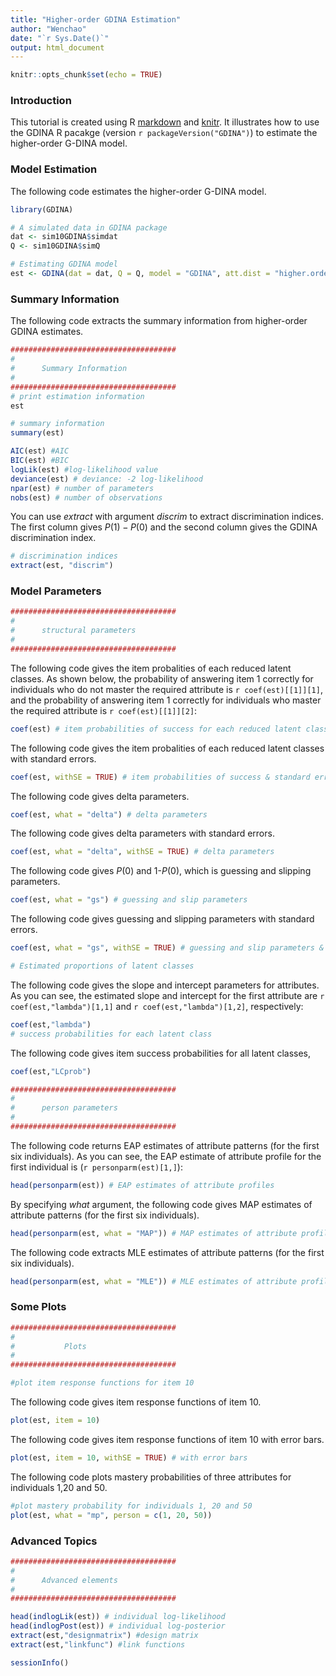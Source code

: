 ```yaml
---
title: "Higher-order GDINA Estimation"
author: "Wenchao"
date: "`r Sys.Date()`"
output: html_document
---
```


```r
knitr::opts_chunk$set(echo = TRUE)
```

### Introduction

This tutorial is created using R [markdown](https://rmarkdown.rstudio.com/) and [knitr](https://yihui.name/knitr/). It illustrates how to use the GDINA R pacakge (version `r packageVersion("GDINA")`) to estimate the higher-order G-DINA model.

### Model Estimation

The following code estimates the higher-order G-DINA model.
```r
library(GDINA)

# A simulated data in GDINA package
dat <- sim10GDINA$simdat
Q <- sim10GDINA$simQ

# Estimating GDINA model
est <- GDINA(dat = dat, Q = Q, model = "GDINA", att.dist = "higher.order", higher.order = list(model = "2PL"))
```

### Summary Information

The following code extracts the summary information from higher-order GDINA estimates.
```r
#####################################
#
#      Summary Information
# 
#####################################
# print estimation information
est

# summary information
summary(est)

AIC(est) #AIC
BIC(est) #BIC
logLik(est) #log-likelihood value
deviance(est) # deviance: -2 log-likelihood
npar(est) # number of parameters
nobs(est) # number of observations
```
You can use *extract* with argument *discrim* to extract discrimination indices. The first column gives $P(1)-P(0)$ and the second column gives the GDINA discrimination index.
```r
# discrimination indices
extract(est, "discrim")
```

### Model Parameters

```r
#####################################
#
#      structural parameters
# 
#####################################
```
The following code gives the item probalities of each reduced latent classes. As shown below, the probability of answering item 1 correctly for individuals who do not master the required attribute is `r coef(est)[[1]][1]`, and the probability of answering item 1 correctly for individuals who master the required attribute is `r coef(est)[[1]][2]`:
```r
coef(est) # item probabilities of success for each reduced latent class
```
The following code gives the item probalities of each reduced latent classes with standard errors.
```r
coef(est, withSE = TRUE) # item probabilities of success & standard errors

```
The following code gives delta parameters.
```r
coef(est, what = "delta") # delta parameters
```
The following code gives delta parameters with standard errors. 
```r
coef(est, what = "delta", withSE = TRUE) # delta parameters

```
The following code gives $P(0)$ and 1-$P(0)$, which is guessing and slipping parameters.
```r
coef(est, what = "gs") # guessing and slip parameters
```
The following code gives guessing and slipping parameters with standard errors. 
```r
coef(est, what = "gs", withSE = TRUE) # guessing and slip parameters & standard errors

# Estimated proportions of latent classes
```
The following code gives the slope and intercept parameters for attributes. As you can see, the estimated slope and intercept for the first attribute are `r coef(est,"lambda")[1,1]` and `r coef(est,"lambda")[1,2]`, respectively:
```r
coef(est,"lambda")
# success probabilities for each latent class
```
The following code gives item success probabilities for all latent classes,
```r
coef(est,"LCprob")

#####################################
#
#      person parameters
# 
#####################################
```
The following code returns EAP estimates of attribute patterns (for the first six individuals). As you can see, the EAP estimate of attribute profile for the first individual is (`r personparm(est)[1,]`):
```r
head(personparm(est)) # EAP estimates of attribute profiles
```
 By specifying *what* argument, the following code gives MAP estimates of attribute patterns (for the first six individuals).
```r
head(personparm(est, what = "MAP")) # MAP estimates of attribute profiles
```
 The following code extracts MLE estimates of attribute patterns (for the first six individuals).
```r
head(personparm(est, what = "MLE")) # MLE estimates of attribute profiles
```

### Some Plots
```r
#####################################
#
#           Plots
# 
#####################################

#plot item response functions for item 10
```
The following code gives item response functions of item 10.
```r
plot(est, item = 10)
```

The following code gives item response functions of item 10 with error bars.
```r
plot(est, item = 10, withSE = TRUE) # with error bars

```

The following code plots mastery probabilities of three attributes for individuals 1,20 and 50.
```r
#plot mastery probability for individuals 1, 20 and 50
plot(est, what = "mp", person = c(1, 20, 50))
```

### Advanced Topics
```r
#####################################
#
#      Advanced elements
# 
#####################################

head(indlogLik(est)) # individual log-likelihood
head(indlogPost(est)) # individual log-posterior
extract(est,"designmatrix") #design matrix
extract(est,"linkfunc") #link functions

sessionInfo()
```
